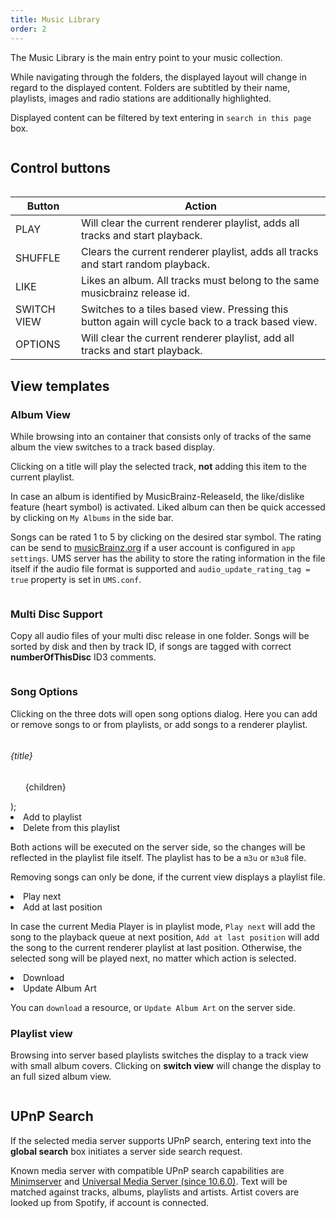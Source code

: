 ```yaml
---
title: Music Library
order: 2
---
```







The Music Library is the main entry point to your music collection.

While navigating through the folders, the displayed layout will change in regard to the displayed content. Folders are subtitled by their name, playlists, images and radio
stations are additionally highlighted.

Displayed content can be filtered by text entering in `search in this page` box.

<div id="carousel-album" class="relative w-full h-full" data-carousel="slide">
    <div style={"height: 650px"} class="relative overflow-hidden rounded-lg md:h-96">
        <div class="hidden duration-700 ease-in-out" data-carousel-item>
            <Image src={imgB1} class="absolute -translate-x-1/2 -translate-y-1/2 top-1/2 left-1/2" alt="" />
        </div>
        <div class="hidden duration-700 ease-in-out" data-carousel-item>
            <Image src={imgB2} class="absolute -translate-x-1/2 -translate-y-1/2 top-1/2 left-1/2" alt="" />
        </div>
        <div class="hidden duration-700 ease-in-out" data-carousel-item>
            <Image src={imgB3} class="absolute -translate-x-1/2 -translate-y-1/2 top-1/2 left-1/2" alt="" />
        </div>
    </div>
</div>

## Control buttons

<Image src={imgButtonBar} alt="" class="size-64 shrink-0" />




<div class="relative overflow-x-auto">
    <table class="w-full text-sm text-left rtl:text-right text-gray-500 dark:text-gray-400">
        <thead class="text-xs text-gray-700 uppercase bg-gray-50 dark:bg-gray-700 dark:text-gray-400">
            <tr>
                <th scope="col" class="px-6 py-3">Button</th>
                <th scope="col" class="px-6 py-3">Action</th>
            </tr>
        </thead>
        <tbody>
            <tr class="bg-white border-b dark:bg-gray-800 dark:border-gray-700 border-gray-200">
                <td scope="row" class="px-6 py-4 font-medium text-gray-900 whitespace-nowrap dark:text-white">PLAY</td>
                <td class="px-6 py-4">Will clear the current renderer playlist, adds all tracks and start playback.</td>
            </tr>
            <tr class="bg-white border-b dark:bg-gray-800 dark:border-gray-700 border-gray-200">
                <td scope="row" class="px-6 py-4 font-medium text-gray-900 whitespace-nowrap dark:text-white">SHUFFLE</td>
                <td class="px-6 py-4">Clears the current renderer playlist, adds all tracks and start random playback.</td>
            </tr>
            <tr class="bg-white border-b dark:bg-gray-800 dark:border-gray-700 border-gray-200">
                <td scope="row" class="px-6 py-4 font-medium text-gray-900 whitespace-nowrap dark:text-white">LIKE</td>
                <td class="px-6 py-4">Likes an album. All tracks must belong to the same musicbrainz release id.</td>
            </tr>
            <tr class="bg-white border-b dark:bg-gray-800 dark:border-gray-700 border-gray-200">
                <td scope="row" class="px-6 py-4 font-medium text-gray-900 whitespace-nowrap dark:text-white">SWITCH VIEW</td>
                <td class="px-6 py-4">Switches to a tiles based view. Pressing this button again will cycle back to a track based view.</td>
            </tr>
            <tr class="bg-white border-b dark:bg-gray-800 dark:border-gray-700 border-gray-200">
                <td scope="row" class="px-6 py-4 font-medium text-gray-900 whitespace-nowrap dark:text-white">OPTIONS</td>
                <td class="px-6 py-4">Will clear the current renderer playlist, add all tracks and start playback.</td>
            </tr>
        </tbody>
    </table>
</div>

## View templates

### Album View

While browsing into an container that consists only of tracks of the same album the view switches to a track based display. 

Clicking on a title will play the selected track, <b>not</b> adding this item to the current playlist.

In case an album is identified by MusicBrainz-ReleaseId, the like/dislike feature (heart symbol) is activated.
Liked album can then be quick accessed by clicking on <code>My Albums</code> in the side bar.

Songs can be rated 1 to 5 by clicking on the desired star symbol. The rating can be send to <a href="https://www.musicbrainz.org">musicBrainz.org</a> if a user account is
configured in <code>app settings</code>. UMS server has the ability to store the rating information in the file itself if the audio file format is supported and
<code>audio_update_rating_tag = true</code> property is set in <code>UMS.conf</code>.

<Image src={imgA1} alt="" />

### Multi Disc Support

Copy all audio files of your multi disc release in one folder. Songs will be sorted by disk and then by track ID, if songs are
tagged with correct <b>numberOfThisDisc</b> ID3 comments.

<Image src={imgMD} alt="" />


### Song Options

Clicking on the three dots will open song options dialog. Here you can add or remove songs to or from playlists,
or add songs to a renderer playlist.

<Image src={imgSO} class="size-64 shrink-0" alt="" />

  <div>
    <h6 class="mb-2 text-lg font-semibold text-gray-900 dark:text-white">{title}</h6>
    <ul class="max-w-md space-y-1 text-gray-500 list-disc list-inside dark:text-gray-400">
      {children}
    </ul>
  </div>
);

<Bullets title="Server side playlist actions">
    <li>Add to playlist</li>
    <li>Delete from this playlist</li>
</Bullets>

Both actions will be executed on the server side, so the changes will be reflected in the playlist file itself. The playlist has to be a `m3u`
or `m3u8` file.

Removing songs can only be done, if the current view displays a playlist file.

<Bullets title="Player playlist actions">
    <li>Play next</li>
    <li>Add at last position</li>
</Bullets>

In case the current Media Player is in playlist mode, `Play next` will add the song to the playback queue at next position, 
`Add at last position` will add the song to the current renderer playlist at last position. Otherwise, the selected song will be played next, no matter
which action is selected.

<Bullets title="Other server actions">
    <li>Download</li>
    <li>Update Album Art</li>
</Bullets>

You can `download` a resource, or `Update Album Art` on the server side.

###  Playlist view

Browsing into server based playlists switches the display to a track view with small album covers. Clicking on <b>switch view</b> will change the display to an full sized
album view.

<Image src={imgPV} alt="" />


## UPnP Search

If the selected media server supports UPnP search, entering text into the <b>global search</b> box initiates a server side search request.

Known media server with compatible UPnP search capabilities are <a href="https://minimserver.com/">Minimserver</a>
and <a href="https://www.universalmediaserver.com/">Universal Media Server (since 10.6.0)</a>.
Text will be matched against tracks, albums, playlists and artists. Artist covers are looked up from Spotify, if account is connected.

<Image src={search} alt="" />

